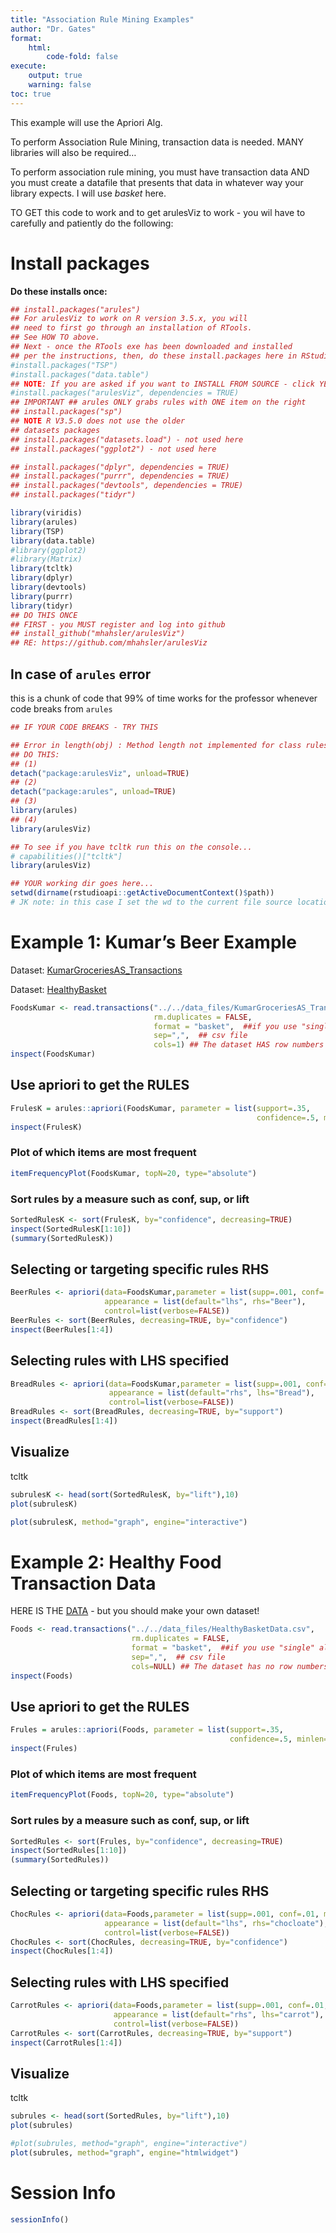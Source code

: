 ```yaml
---
title: "Association Rule Mining Examples"
author: "Dr. Gates"
format:
    html:
        code-fold: false
execute:
    output: true
    warning: false
toc: true
---
```



This example will use the Apriori Alg.

To perform Association Rule Mining, transaction data is needed. 
MANY libraries will also be required... 

To perform association rule mining, you must have transaction data AND you must create a datafile that presents that data in whatever way your library expects. I will use *basket* here.


TO GET this code to work and to get arulesViz to work - 
you wil have to carefully and patiently do the following:

# Install packages
**Do these installs once:**
```r
## install.packages("arules")
## For arulesViz to work on R version 3.5.x, you will
## need to first go through an installation of RTools. 
## See HOW TO above.
## Next - once the RTools exe has been downloaded and installed
## per the instructions, then, do these install.packages here in RStudio:
#install.packages("TSP")
#install.packages("data.table")
## NOTE: If you are asked if you want to INSTALL FROM SOURCE - click YES!
#install.packages("arulesViz", dependencies = TRUE)
## IMPORTANT ## arules ONLY grabs rules with ONE item on the right
## install.packages("sp")
## NOTE R V3.5.0 does not use the older
## datasets packages
## install.packages("datasets.load") - not used here
## install.packages("ggplot2") - not used here

## install.packages("dplyr", dependencies = TRUE)
## install.packages("purrr", dependencies = TRUE)
## install.packages("devtools", dependencies = TRUE)
## install.packages("tidyr")
```
```r
library(viridis)
library(arules)
library(TSP)
library(data.table)
#library(ggplot2)
#library(Matrix)
library(tcltk)
library(dplyr)
library(devtools)
library(purrr)
library(tidyr)
## DO THIS ONCE
## FIRST - you MUST register and log into github
## install_github("mhahsler/arulesViz")
## RE: https://github.com/mhahsler/arulesViz
```
## In case of `arules` error

this is a chunk of code that 99% of time works for the professor whenever code breaks from `arules`
```r
## IF YOUR CODE BREAKS - TRY THIS

## Error in length(obj) : Method length not implemented for class rules 
## DO THIS: 
## (1) 
detach("package:arulesViz", unload=TRUE)
## (2) 
detach("package:arules", unload=TRUE)
## (3) 
library(arules)
## (4) 
library(arulesViz)
```
```r
## To see if you have tcltk run this on the console...
# capabilities()["tcltk"]
library(arulesViz)
```

```r
## YOUR working dir goes here...
setwd(dirname(rstudioapi::getActiveDocumentContext()$path))
# JK note: in this case I set the wd to the current file source location
```


# Example 1: Kumar's Beer Example

Dataset: [KumarGroceriesAS_Transactions](https://drive.google.com/file/d/1BvU3iXtrwxfjBsRShaDgI-Ldh7Y3XSEn/view?usp=sharing)

Dataset: [HealthyBasket](https://drive.google.com/file/d/1qaWSTwjrj7tNB43zLss9KC_ecJKp6W4g/view?usp=sharing)

```r
FoodsKumar <- read.transactions("../../data_files/KumarGroceriesAS_Transactions.csv",
                                rm.duplicates = FALSE, 
                                format = "basket",  ##if you use "single" also use cols=c(1,2)
                                sep=",",  ## csv file
                                cols=1) ## The dataset HAS row numbers
inspect(FoodsKumar)
```
## Use apriori to get the RULES
```r

FrulesK = arules::apriori(FoodsKumar, parameter = list(support=.35, 
                                                       confidence=.5, minlen=2))
inspect(FrulesK)
```
### Plot of which items are most frequent
```r
itemFrequencyPlot(FoodsKumar, topN=20, type="absolute")
```

### Sort rules by a measure such as conf, sup, or lift
```r
SortedRulesK <- sort(FrulesK, by="confidence", decreasing=TRUE)
inspect(SortedRulesK[1:10])
(summary(SortedRulesK))
```
## Selecting or targeting specific rules  RHS
```r
BeerRules <- apriori(data=FoodsKumar,parameter = list(supp=.001, conf=.01, minlen=2),
                     appearance = list(default="lhs", rhs="Beer"),
                     control=list(verbose=FALSE))
BeerRules <- sort(BeerRules, decreasing=TRUE, by="confidence")
inspect(BeerRules[1:4])
```
## Selecting rules with LHS specified
```r
BreadRules <- apriori(data=FoodsKumar,parameter = list(supp=.001, conf=.01, minlen=2),
                      appearance = list(default="rhs", lhs="Bread"),
                      control=list(verbose=FALSE))
BreadRules <- sort(BreadRules, decreasing=TRUE, by="support")
inspect(BreadRules[1:4])
```
## Visualize
tcltk
```r
subrulesK <- head(sort(SortedRulesK, by="lift"),10)
plot(subrulesK)

plot(subrulesK, method="graph", engine="interactive")
```



# Example 2: Healthy Food Transaction Data

HERE IS THE [DATA](https://drive.google.com/file/d/1qaWSTwjrj7tNB43zLss9KC_ecJKp6W4g/view?usp=sharing) - but you should make your own dataset!

```r
Foods <- read.transactions("../../data_files/HealthyBasketData.csv",
                           rm.duplicates = FALSE, 
                           format = "basket",  ##if you use "single" also use cols=c(1,2)
                           sep=",",  ## csv file
                           cols=NULL) ## The dataset has no row numbers
inspect(Foods)
```

## Use apriori to get the RULES
```r
Frules = arules::apriori(Foods, parameter = list(support=.35, 
                                                 confidence=.5, minlen=2))
inspect(Frules)
```
### Plot of which items are most frequent
```r
itemFrequencyPlot(Foods, topN=20, type="absolute")
```
### Sort rules by a measure such as conf, sup, or lift
```r
SortedRules <- sort(Frules, by="confidence", decreasing=TRUE)
inspect(SortedRules[1:10])
(summary(SortedRules))
```
## Selecting or targeting specific rules  RHS
```r
ChocRules <- apriori(data=Foods,parameter = list(supp=.001, conf=.01, minlen=2),
                     appearance = list(default="lhs", rhs="chocloate"),
                     control=list(verbose=FALSE))
ChocRules <- sort(ChocRules, decreasing=TRUE, by="confidence")
inspect(ChocRules[1:4])
```
## Selecting rules with LHS specified
```r
CarrotRules <- apriori(data=Foods,parameter = list(supp=.001, conf=.01, minlen=2),
                       appearance = list(default="rhs", lhs="carrot"),
                       control=list(verbose=FALSE))
CarrotRules <- sort(CarrotRules, decreasing=TRUE, by="support")
inspect(CarrotRules[1:4])
```

## Visualize
tcltk
```r
subrules <- head(sort(SortedRules, by="lift"),10)
plot(subrules)

#plot(subrules, method="graph", engine="interactive")
plot(subrules, method="graph", engine="htmlwidget")
```

# Session Info
```r
sessionInfo()
```

